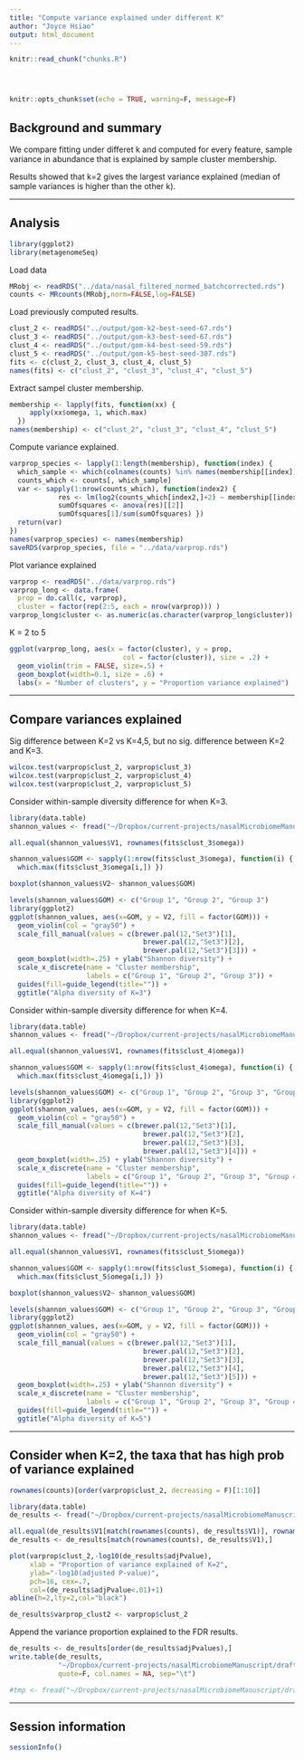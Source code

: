 ```yaml
---
title: "Compute variance explained under different K"
author: "Joyce Hsiao"
output: html_document
---
```


<!-- The file analysis/chunks.R contains chunks that define default settings
shared across the workflowr files. -->
```r
knitr::read_chunk("chunks.R")
```

<!-- Update knitr chunk options -->
```r
```

<!-- Insert the date the file was last updated -->
```r
```

<!-- Insert the code version (Git commit SHA1) if Git repository exists and R
 package git2r is installed -->
```r
```

```r
knitr::opts_chunk$set(echo = TRUE, warning=F, message=F)
```

## Background and summary

We compare fitting under differet k and computed for every feature, sample variance in abundance that is explained by sample cluster membership. 

Results showed that k=2 gives the largest variance explained (median of sample variances is higher than the other k).

---

## Analysis

```r
library(ggplot2)
library(metagenomeSeq)
```

Load data

```r
MRobj <- readRDS("../data/nasal_filtered_normed_batchcorrected.rds")
counts <- MRcounts(MRobj,norm=FALSE,log=FALSE)
```

Load previously computed results.

```r
clust_2 <- readRDS("../output/gom-k2-best-seed-67.rds")
clust_3 <- readRDS("../output/gom-k3-best-seed-67.rds")
clust_4 <- readRDS("../output/gom-k4-best-seed-59.rds")
clust_5 <- readRDS("../output/gom-k5-best-seed-307.rds")
fits <- c(clust_2, clust_3, clust_4, clust_5)
names(fits) <- c("clust_2", "clust_3", "clust_4", "clust_5")
```

Extract sampel cluster membership.

```r
membership <- lapply(fits, function(xx) {
     apply(xx$omega, 1, which.max)
  })
names(membership) <- c("clust_2", "clust_3", "clust_4", "clust_5")
```

Compute variance explained.

```r
varprop_species <- lapply(1:length(membership), function(index) {
  which_sample <- which(colnames(counts) %in% names(membership[[index]]))
  counts_which <- counts[, which_sample]
  var <- sapply(1:nrow(counts_which), function(index2) {
            res <- lm(log2(counts_which[index2,]+2) ~ membership[[index]])
            sumOfsquares <- anova(res)[[2]]
            sumOfsquares[1]/sum(sumOfsquares) })
  return(var)
})
names(varprop_species) <- names(membership)
saveRDS(varprop_species, file = "../data/varprop.rds")
```

Plot variance explained

```r
varprop <- readRDS("../data/varprop.rds")
varprop_long <- data.frame(
  prop = do.call(c, varprop),
  cluster = factor(rep(2:5, each = nrow(varprop))) )
varprop_long$cluster <- as.numeric(as.character(varprop_long$cluster))
```

K = 2 to 5

```r
ggplot(varprop_long, aes(x = factor(cluster), y = prop,
                            col = factor(cluster)), size = .2) +
  geom_violin(trim = FALSE, size=.5) +
  geom_boxplot(width=0.1, size = .6) +
  labs(x = "Number of clusters", y = "Proportion variance explained")
```

---

## Compare variances explained

Sig difference between K=2 vs K=4,5, but no sig. difference between K=2 and K=3.

```r
wilcox.test(varprop$clust_2, varprop$clust_3)
wilcox.test(varprop$clust_2, varprop$clust_4)
wilcox.test(varprop$clust_2, varprop$clust_5)
```

Consider within-sample diversity difference for when K=3.

```r
library(data.table)
shannon_values <- fread("~/Dropbox/current-projects/nasalMicrobiomeManuscript/draft-results/shannon_values.tsv")

all.equal(shannon_values$V1, rownames(fits$clust_3$omega))

shannon_values$GOM <- sapply(1:nrow(fits$clust_3$omega), function(i) {
  which.max(fits$clust_3$omega[i,]) })

boxplot(shannon_values$V2~ shannon_values$GOM)

levels(shannon_values$GOM) <- c("Group 1", "Group 2", "Group 3")
library(ggplot2)
ggplot(shannon_values, aes(x=GOM, y = V2, fill = factor(GOM))) +
  geom_violin(col = "gray50") +
  scale_fill_manual(values = c(brewer.pal(12,"Set3")[1],
                                 brewer.pal(12,"Set3")[2],
                                 brewer.pal(12,"Set3")[3])) +
  geom_boxplot(width=.25) + ylab("Shannon diversity") +
  scale_x_discrete(name = "Cluster membership",
                   labels = c("Group 1", "Group 2", "Group 3")) +
  guides(fill=guide_legend(title="")) +
  ggtitle("Alpha diversity of K=3")
```


Consider within-sample diversity difference for when K=4.

```r
library(data.table)
shannon_values <- fread("~/Dropbox/current-projects/nasalMicrobiomeManuscript/draft-results/shannon_values.tsv")

all.equal(shannon_values$V1, rownames(fits$clust_4$omega))

shannon_values$GOM <- sapply(1:nrow(fits$clust_4$omega), function(i) {
  which.max(fits$clust_4$omega[i,]) })

levels(shannon_values$GOM) <- c("Group 1", "Group 2", "Group 3", "Group 4")
library(ggplot2)
ggplot(shannon_values, aes(x=GOM, y = V2, fill = factor(GOM))) +
  geom_violin(col = "gray50") +
  scale_fill_manual(values = c(brewer.pal(12,"Set3")[1],
                                 brewer.pal(12,"Set3")[2],
                                 brewer.pal(12,"Set3")[3],
                                 brewer.pal(12,"Set3")[4])) +
  geom_boxplot(width=.25) + ylab("Shannon diversity") +
  scale_x_discrete(name = "Cluster membership",
                   labels = c("Group 1", "Group 2", "Group 3", "Group 4")) +
  guides(fill=guide_legend(title="")) +
  ggtitle("Alpha diversity of K=4")
```


Consider within-sample diversity difference for when K=5.

```r
library(data.table)
shannon_values <- fread("~/Dropbox/current-projects/nasalMicrobiomeManuscript/draft-results/shannon_values.tsv")

all.equal(shannon_values$V1, rownames(fits$clust_5$omega))

shannon_values$GOM <- sapply(1:nrow(fits$clust_5$omega), function(i) {
  which.max(fits$clust_5$omega[i,]) })

boxplot(shannon_values$V2~ shannon_values$GOM)

levels(shannon_values$GOM) <- c("Group 1", "Group 2", "Group 3", "Group 4", "Group 5")
library(ggplot2)
ggplot(shannon_values, aes(x=GOM, y = V2, fill = factor(GOM))) +
  geom_violin(col = "gray50") +
  scale_fill_manual(values = c(brewer.pal(12,"Set3")[1],
                                 brewer.pal(12,"Set3")[2],
                                 brewer.pal(12,"Set3")[3],
                                 brewer.pal(12,"Set3")[4],
                                 brewer.pal(12,"Set3")[5])) +
  geom_boxplot(width=.25) + ylab("Shannon diversity") +
  scale_x_discrete(name = "Cluster membership",
                   labels = c("Group 1", "Group 2", "Group 3", "Group 4", "Group 5")) +
  guides(fill=guide_legend(title="")) +
  ggtitle("Alpha diversity of K=5")
```

---

## Consider when K=2, the taxa that has high prob of variance explained

```r
rownames(counts)[order(varprop$clust_2, decreasing = F)[1:10]]

library(data.table)
de_results <- fread("~/Dropbox/current-projects/nasalMicrobiomeManuscript/draft-results/tbl.tsv")

all.equal(de_results$V1[match(rownames(counts), de_results$V1)], rownames(counts))
de_results <- de_results[match(rownames(counts), de_results$V1),]

plot(varprop$clust_2,-log10(de_results$adjPvalue),
     xlab = "Proportion of variance explained of K=2",
     ylab="-log10(adjusted P-value)",
     pch=16, cex=.7,
     col=(de_results$adjPvalue<.01)+1)
abline(h=2,lty=2,col="black")

de_results$varprop_clust2 <- varprop$clust_2
```

Append the variance proportion explained to the FDR results.

```r
de_results <- de_results[order(de_results$adjPvalues),]
write.table(de_results,
            "~/Dropbox/current-projects/nasalMicrobiomeManuscript/draft-results/tbl_updated.tsv",
            quote=F, col.names = NA, sep="\t")

#tmp <- fread("~/Dropbox/current-projects/nasalMicrobiomeManuscript/draft-results/tbl_updated.tsv")
```


---

## Session information

```r
sessionInfo()
```

